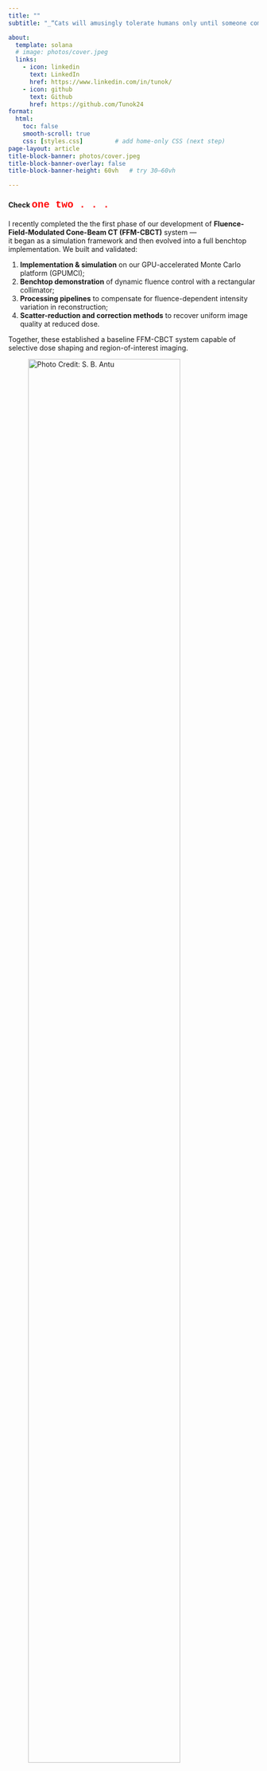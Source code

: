 ```yaml
---
title: ""
subtitle: "_“Cats will amusingly tolerate humans only until someone comes up with a tin opener that can be operated with a paw.”_ - T. Pratchett (Men At Arms)"

about:
  template: solana
  # image: photos/cover.jpeg
  links:
    - icon: linkedin
      text: LinkedIn
      href: https://www.linkedin.com/in/tunok/
    - icon: github
      text: Github
      href: https://github.com/Tunok24
format:
  html:
    toc: false
    smooth-scroll: true
    css: [styles.css]         # add home-only CSS (next step)
page-layout: article
title-block-banner: photos/cover.jpeg
title-block-banner-overlay: false
title-block-banner-height: 60vh   # try 30–60vh

---
```

#### Check <span style="color:red; font-size:20px; font-family:Courier New;">one two . . .</span>
::: {.pair}
::: {.pair-text}

I recently completed the the first phase of our development of **Fluence-Field-Modulated Cone-Beam CT (FFM-CBCT)** system —  
it began as a simulation framework and then evolved into a full benchtop implementation.
We built and validated:

1. **Implementation & simulation** on our GPU-accelerated Monte Carlo platform (GPUMCI);  
2. **Benchtop demonstration** of dynamic fluence control with a rectangular collimator;  
3. **Processing pipelines** to compensate for fluence-dependent intensity variation in reconstruction;  
4. **Scatter-reduction and correction methods** to recover uniform image quality at reduced dose.

Together, these established a baseline FFM-CBCT system capable of selective dose shaping and region-of-interest imaging.

:::

::: {.pair-media}
![Photo Credit: S. B. Antu](photos/tohellwithadecentphoto.jpg){width=85%}
:::
:::

Completed B.Math in Mathematical Physics with minors in Computer Science and Pure Math at the uWaterloo (2024).
Joined **UHN (Princess Margaret Cancer Centre)** and worked with [Dr. G. Bootsma](https://technauhn.ca/people/gregory-bootsma/) on FFMCBCT as a co-op and returned full-time after graduation.

## Right Now
We’re extending the FFM-CBCT platform by linking **simulation + benchtop** into a single framework  
capable of retrieving the **material properties** of scanned objects directly from measured data.  
This combined approach could allow quantitative imaging for proton therapy and stereotactic radiosurgery, 
where knowing a tissue’s true composition *and location* means tighter range prediction and more accurate dose delivery.

## Earlier threads

::: {.pair}
::: {.pair-text}
In high school I was active with [BDOAA](https://bdoaa.org) and represented Bangladesh at IOAA 2018. 
It was a lot of night skies, problem sets, and lifelong friends. Good ol' times.
:::

::: {.pair-media}
![IOAA 2018, Beijing — with the team](photos/lookingattheceilingnotthesky.jpg)
:::
:::
